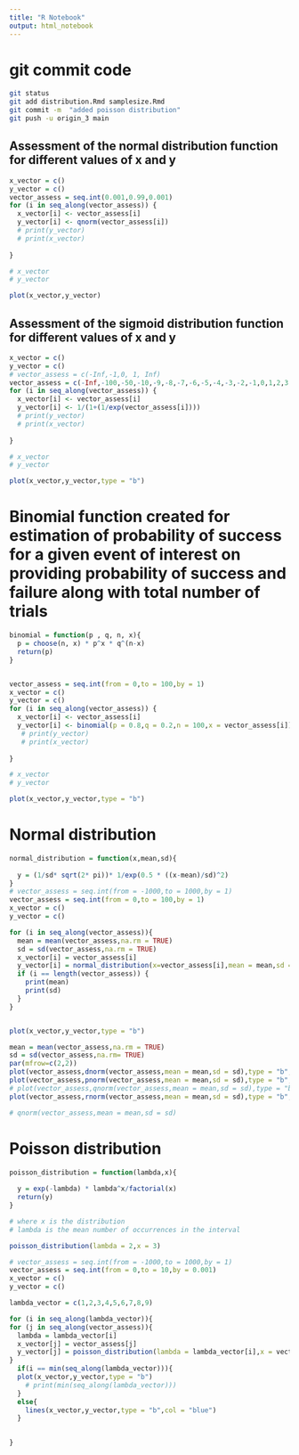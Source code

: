```yaml
---
title: "R Notebook"
output: html_notebook
---
```

# git commit code
```bash
git status
git add distribution.Rmd samplesize.Rmd
git commit -m  "added poisson distribution"
git push -u origin_3 main
```
## Assessment of the normal distribution function for different values of x and y
```r

x_vector = c()
y_vector = c()
vector_assess = seq.int(0.001,0.99,0.001)
for (i in seq_along(vector_assess)) {
  x_vector[i] <- vector_assess[i]
  y_vector[i] <- qnorm(vector_assess[i])
  # print(y_vector)
  # print(x_vector)
  
}

# x_vector
# y_vector

plot(x_vector,y_vector)
```

## Assessment of the sigmoid distribution function for different values of x and y
```r

x_vector = c()
y_vector = c()
# vector_assess = c(-Inf,-1,0, 1, Inf)
vector_assess = c(-Inf,-100,-50,-10,-9,-8,-7,-6,-5,-4,-3,-2,-1,0,1,2,3,4,5,6,7,8,9,10,50,100,Inf)
for (i in seq_along(vector_assess)) {
  x_vector[i] <- vector_assess[i]
  y_vector[i] <- 1/(1+(1/exp(vector_assess[i])))
  # print(y_vector)
  # print(x_vector)
  
}

# x_vector
# y_vector

plot(x_vector,y_vector,type = "b")
```

# Binomial function created for estimation of probability of success for a given event of interest on providing probability of success and failure along with total number of trials
```r
binomial = function(p , q, n, x){
  p = choose(n, x) * p^x * q^(n-x)
  return(p)
}


vector_assess = seq.int(from = 0,to = 100,by = 1)
x_vector = c()
y_vector = c()
for (i in seq_along(vector_assess)) {
  x_vector[i] <- vector_assess[i]
  y_vector[i] <- binomial(p = 0.8,q = 0.2,n = 100,x = vector_assess[i])
   # print(y_vector)
   # print(x_vector)
  
}

# x_vector
# y_vector

plot(x_vector,y_vector,type = "b")
```

# Normal distribution
```r

normal_distribution = function(x,mean,sd){
  
  y = (1/sd* sqrt(2* pi))* 1/exp(0.5 * ((x-mean)/sd)^2)
}
# vector_assess = seq.int(from = -1000,to = 1000,by = 1)
vector_assess = seq.int(from = 0,to = 100,by = 1)
x_vector = c()
y_vector = c()

for (i in seq_along(vector_assess)){
  mean = mean(vector_assess,na.rm = TRUE)
  sd = sd(vector_assess,na.rm = TRUE)
  x_vector[i] = vector_assess[i]
  y_vector[i] = normal_distribution(x=vector_assess[i],mean = mean,sd = sd)
  if (i == length(vector_assess)) {
    print(mean)
    print(sd)
  }
}


plot(x_vector,y_vector,type = "b")
```

```r

mean = mean(vector_assess,na.rm = TRUE)
sd = sd(vector_assess,na.rm= TRUE)
par(mfrow=c(2,2))
plot(vector_assess,dnorm(vector_assess,mean = mean,sd = sd),type = "b",xlab = "input vector",ylab = "dnorm",main = "dnorm")
plot(vector_assess,pnorm(vector_assess,mean = mean,sd = sd),type = "b",xlab = "input vector",ylab = "pnorm",main = "pnorm")
# plot(vector_assess,qnorm(vector_assess,mean = mean,sd = sd),type = "b",xlab = "input vector",ylab = "qnorm",main = "qnorm")
plot(vector_assess,rnorm(vector_assess,mean = mean,sd = sd),type = "b",xlab = "input vector",ylab = "rnorm",main = "rnorm")

# qnorm(vector_assess,mean = mean,sd = sd)
```
# Poisson distribution
```r
poisson_distribution = function(lambda,x){
 
  y = exp(-lambda) * lambda^x/factorial(x)
  return(y)
}

# where x is the distribution 
# lambda is the mean number of occurrences in the interval

poisson_distribution(lambda = 2,x = 3)

# vector_assess = seq.int(from = -1000,to = 1000,by = 1)
vector_assess = seq.int(from = 0,to = 10,by = 0.001)
x_vector = c()
y_vector = c()

lambda_vector = c(1,2,3,4,5,6,7,8,9)

for (i in seq_along(lambda_vector)){
for (j in seq_along(vector_assess)){
  lambda = lambda_vector[i]
  x_vector[j] = vector_assess[j]
  y_vector[j] = poisson_distribution(lambda = lambda_vector[i],x = vector_assess[j])
}
  if(i == min(seq_along(lambda_vector))){
  plot(x_vector,y_vector,type = "b")  
    # print(min(seq_along(lambda_vector)))
  }
  else{
    lines(x_vector,y_vector,type = "b",col = "blue")
  }
  

}

```
